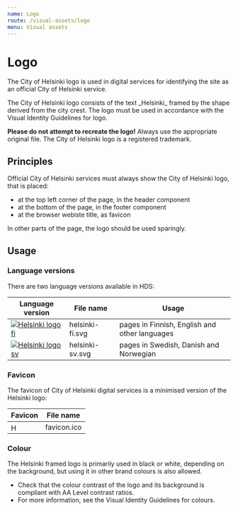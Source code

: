 ```yaml
---
name: Logo
route: /visual-assets/logo
menu: Visual assets
---
```



# Logo

<LargeParagraph>The City of Helsinki logo is used in digital services for identifying the site as an official City of Helsinki service.</LargeParagraph>

<p>The City of Helsinki logo consists of the text _Helsinki_ framed by the shape derived from the city crest. The logo must be used in accordance with <Link href="https://brand.hel.fi/en/logo" external>the Visual Identity Guidelines for logo</Link>.</p>

**Please do not attempt to recreate the logo!** Always use the appropriate original file. The City of Helsinki logo is a registered trademark.


## Principles 
Official City of Helsinki services must always show the City of Helsinki logo, that is placed: 
- at the top left corner of the page, in the header component
- at the bottom of the page, in the footer component
- at the browser webiste title, as favicon

In other parts of the page, the logo should be used sparingly.

## Usage
### Language versions
There are two language versions available in HDS:

Language version                                                                                                             | File name         | Usage                                         |
---------------------------------------------------------------------------------------------------------------------------- |-------------------|-----------------------------------------------|
[![Helsinki logo fi](../../static/assets/logo/helsinki-fi.svg)](../../static/assets/logo/helsinki-fi.svg "Helsinki logo fi") | helsinki-fi.svg   | pages in Finnish, English and other languages |
[![Helsinki logo sv](../../static/assets/logo/helsinki-sv.svg)](../../static/assets/logo/helsinki-sv.svg "Helsinki logo sv") | helsinki-sv.svg   | pages in Swedish, Danish and Norwegian                        |


### Favicon
The favicon of City of Helsinki digital services is a minimised version of the Helsinki logo:

Favicon                                                                                  | File name           |
---------------------------------------------------------------------------------------- | ------------------- |
<Image src="../../static/assets/logo/favicon.ico" alt="Helsinki favicon" width="16px" /> | favicon.ico         | 



### Colour
The Helsinki framed logo is primarily used in black or white, depending on the background, but using it in other brand colours is also allowed.
- Check that the colour contrast of the logo and its background is compliant with <Link href="https://www.w3.org/TR/WCAG21/#contrast-minimum" external>AA Level contrast ratios</Link>.
- For more information, see the <Link href="https://brand.hel.fi/en/colours/" external>Visual Identity Guidelines for colours</Link>.
